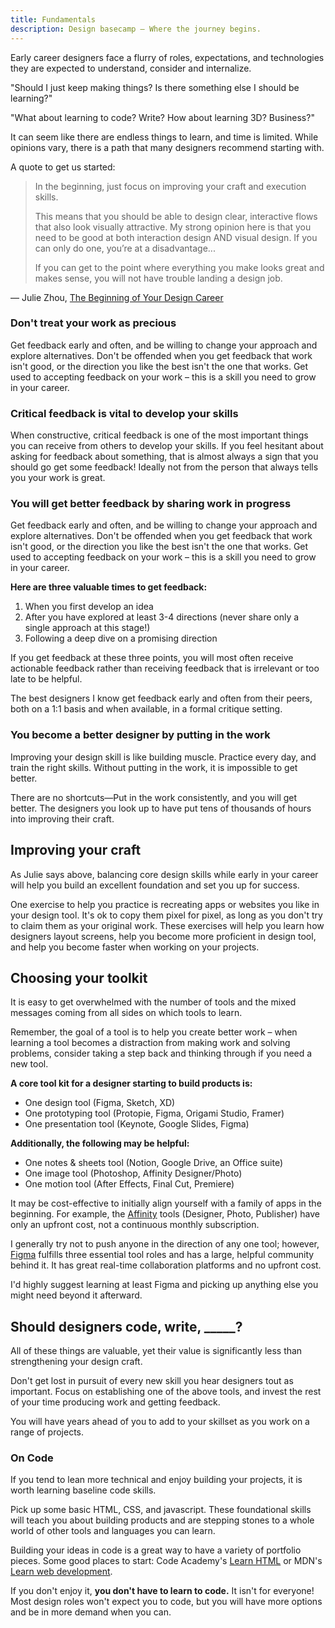```yaml
---
title: Fundamentals
description: Design basecamp – Where the journey begins.
---
```


Early career designers face a flurry of roles, expectations, and technologies they are expected to understand, consider and internalize.

"Should I just keep making things? Is there something else I should be learning?"

"What about learning to code? Write? How about learning 3D? Business?"

It can seem like there are endless things to learn, and time is limited. While opinions vary, there is a path that many designers recommend starting with.

A quote to get us started:

> In the beginning, just focus on improving your craft and execution skills.
>
> This means that you should be able to design clear, interactive flows that also look visually attractive. My strong opinion here is that you need to be good at both interaction design AND visual design. If you can only do one, you’re at a disadvantage...
>
> If you can get to the point where everything you make looks great and makes sense, you will not have trouble landing a design job.

— Julie Zhou, [The Beginning of Your Design Career](https://medium.com/the-year-of-the-looking-glass/the-beginning-of-your-design-career-549828025494)

### Don't treat your work as precious

Get feedback early and often, and be willing to change your approach
and explore alternatives. Don't be offended when you get feedback that
work isn't good, or the direction you like the best isn't the one that
works. Get used to accepting feedback on your work – this is a skill
you need to grow in your career.

### Critical feedback is vital to develop your skills

When constructive, critical feedback is one of the most important
things you can receive from others to develop your skills. If you feel
hesitant about asking for feedback about something, that is almost
always a sign that you should go get some feedback! Ideally not from
the person that always tells you your work is great.

### You will get better feedback by sharing work in progress

Get feedback early and often, and be willing to change your approach and explore alternatives. Don't be offended when you get feedback that work isn't good, or the direction you like the best isn't the one that works. Get used to accepting feedback on your work – this is a skill you need to grow in your career.

**Here are three valuable times to get feedback:**

1.  When you first develop an idea
2.  After you have explored at least 3-4 directions (never share only a single approach at this stage!)
3.  Following a deep dive on a promising direction

If you get feedback at these three points, you will most often receive actionable feedback rather than receiving feedback that is irrelevant or too late to be helpful.

The best designers I know get feedback early and often from their peers, both on a 1:1 basis and when available, in a formal critique setting.

### You become a better designer by putting in the work

Improving your design skill is like building muscle. Practice every
day, and train the right skills. Without putting in the work, it is
impossible to get better.

There are no shortcuts—Put in the work consistently, and you will get
better. The designers you look up to have put tens of thousands of
hours into improving their craft.

## Improving your craft

As Julie says above, balancing core design skills while early in your career will help you build an excellent foundation and set you up for success.

One exercise to help you practice is recreating apps or websites you like in your design tool. It's ok to copy them pixel for pixel, as long as you don't try to claim them as your original work. These exercises will help you learn how designers layout screens, help you become more proficient in design tool, and help you become faster when working on your projects.

## Choosing your toolkit

It is easy to get overwhelmed with the number of tools and the mixed messages coming from all sides on which tools to learn.

Remember, the goal of a tool is to help you create better work – when learning a tool becomes a distraction from making work and solving problems, consider taking a step back and thinking through if you need a new tool.

**A core tool kit for a designer starting to build products is:**

- One design tool (Figma, Sketch, XD)
- One prototyping tool (Protopie, Figma, Origami Studio, Framer)
- One presentation tool (Keynote, Google Slides, Figma)

**Additionally, the following may be helpful:**

- One notes & sheets tool (Notion, Google Drive, an Office suite)
- One image tool (Photoshop, Affinity Designer/Photo)
- One motion tool (After Effects, Final Cut, Premiere)

It may be cost-effective to initially align yourself with a family of apps in the beginning. For example, the [Affinity](https://affinity.serif.com/en-us/) tools (Designer, Photo, Publisher) have only an upfront cost, not a continuous monthly subscription.

I generally try not to push anyone in the direction of any one tool; however, [Figma](https://www.figma.com/) fulfills three essential tool roles and has a large, helpful community behind it. It has great real-time collaboration platforms and no upfront cost.

I'd highly suggest learning at least Figma and picking up anything else you might need beyond it afterward.

## Should designers code, write, \_\_\_\_\_?

All of these things are valuable, yet their value is significantly less than strengthening your design craft.

Don't get lost in pursuit of every new skill you hear designers tout as important. Focus on establishing one of the above tools, and invest the rest of your time producing work and getting feedback.

You will have years ahead of you to add to your skillset as you work on a range of projects.

### On Code

If you tend to lean more technical and enjoy building your projects, it is worth learning baseline code skills.

Pick up some basic HTML, CSS, and javascript. These foundational skills will teach you about building products and are stepping stones to a whole world of other tools and languages you can learn.

Building your ideas in code is a great way to have a variety of portfolio pieces. Some good places to start: Code Academy's [Learn HTML](https://www.codecademy.com/learn/learn-html) or MDN's [Learn web development](https://developer.mozilla.org/en-US/docs/Learn).

If you don't enjoy it, **you don't have to learn to code.** It isn't for everyone! Most design roles won't expect you to code, but you will have more options and be in more demand when you can.
